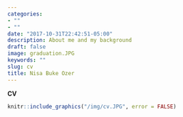 ```yaml
---
categories:
- ""
- ""
date: "2017-10-31T22:42:51-05:00"
description: About me and my background
draft: false
image: graduation.JPG
keywords: ""
slug: cv
title: Nisa Buke Ozer
---
```


**CV**



```r
knitr::include_graphics("/img/cv.JPG", error = FALSE)
```



